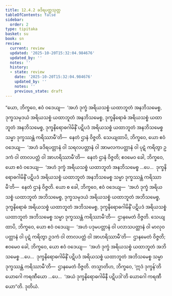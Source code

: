 ```yaml
---
title: 12.4.2 ခဒိရပတ္တသုတ္တ
tableOfContents: false
sidebar:
  order: 2
type: tipitaka
basket: su
book: sn
review:
  current: review
  updated: '2025-10-20T15:32:04.984676'
  updated_by: ''
  notes: ''
  history:
  - state: review
    date: '2025-10-20T15:32:04.984676'
    updated_by: ''
    notes: ''
    previous_state: draft
---
```



<DynamicBreadcrumb />


<ReviewStatus review={frontmatter.review} showDetails={true} />

<HypothesisAnnotation frontmatter={frontmatter} />

<Division number="1102" book="sn" e="ch" v="18" p="444">

<Paragraph number="2313" book="sn">
“ယော, ဘိက္ခဝေ, ဧဝံ ဝဒေယျ—  ‘အဟံ ဒုက္ခံ အရိယသစ္စံ ယထာဘူတံ အနဘိသမေစ္စ, ဒုက္ခသမုဒယံ အရိယသစ္စံ ယထာဘူတံ အနဘိသမေစ္စ, ဒုက္ခနိရောဓံ အရိယသစ္စံ ယထာဘူတံ အနဘိသမေစ္စ, ဒုက္ခနိရောဓဂါမိနိံ ပဋိပဒံ အရိယသစ္စံ ယထာဘူတံ အနဘိသမေစ္စ သမ္မာ ဒုက္ခဿန္တံ ကရိဿာမီ’တိ—  နေတံ ဌာနံ ဝိဇ္ဇတိ.
</Paragraph>

<Paragraph number="2314" book="sn">
သေယျထာပိ, ဘိက္ခဝေ, ယော ဧဝံ ဝဒေယျ—  ‘အဟံ ခဒိရပတ္တာနံ ဝါ သရလပတ္တာနံ ဝါ အာမလကပတ္တာနံ ဝါ ပုဋံ ကရိတွာ ဥဒကံ ဝါ တာလပတ္တံ ဝါ အာဟရိဿာမီ’တိ—  နေတံ ဌာနံ ဝိဇ္ဇတိ; ဧဝမေဝ ခေါ, ဘိက္ခဝေ, ယော ဧဝံ ဝဒေယျ—  ‘အဟံ ဒုက္ခံ အရိယသစ္စံ ယထာဘူတံ အနဘိသမေစ္စ …ပေ…  ဒုက္ခနိရောဓဂါမိနိံ ပဋိပဒံ အရိယသစ္စံ ယထာဘူတံ အနဘိသမေစ္စ သမ္မာ ဒုက္ခဿန္တံ ကရိဿာမီ’တိ—  နေတံ ဌာနံ ဝိဇ္ဇတိ.
</Paragraph>

<Paragraph number="2315" book="sn">
ယော စ ခေါ, ဘိက္ခဝေ, ဧဝံ ဝဒေယျ—  ‘အဟံ ဒုက္ခံ အရိယသစ္စံ ယထာဘူတံ အဘိသမေစ္စ, ဒုက္ခသမုဒယံ အရိယသစ္စံ ယထာဘူတံ အဘိသမေစ္စ, ဒုက္ခနိရောဓံ အရိယသစ္စံ ယထာဘူတံ အဘိသမေစ္စ, ဒုက္ခနိရောဓဂါမိနိံ ပဋိပဒံ အရိယသစ္စံ ယထာဘူတံ အဘိသမေစ္စ သမ္မာ ဒုက္ခဿန္တံ ကရိဿာမီ’တိ—  ဌာနမေတံ ဝိဇ္ဇတိ.
</Paragraph>

<Paragraph number="2316" book="sn">
သေယျထာပိ, ဘိက္ခဝေ, ယော ဧဝံ ဝဒေယျ—  ‘အဟံ ပဒုမပတ္တာနံ ဝါ ပလာသပတ္တာနံ ဝါ မာလုဝပတ္တာနံ ဝါ ပုဋံ ကရိတွာ ဥဒကံ ဝါ တာလပတ္တံ ဝါ အာဟရိဿာမီ’တိ—  ဌာနမေတံ ဝိဇ္ဇတိ; ဧဝမေဝ ခေါ, ဘိက္ခဝေ, ယော ဧဝံ ဝဒေယျ—  ‘အဟံ ဒုက္ခံ အရိယသစ္စံ ယထာဘူတံ အဘိသမေစ္စ …ပေ…  ဒုက္ခနိရောဓဂါမိနိံ ပဋိပဒံ အရိယသစ္စံ ယထာဘူတံ အဘိသမေစ္စ သမ္မာ ဒုက္ခဿန္တံ ကရိဿာမီ’တိ—  ဌာနမေတံ ဝိဇ္ဇတိ.
</Paragraph>

<Paragraph number="2317" book="sn">
တသ္မာတိဟ, ဘိက္ခဝေ, ‘ဣဒံ ဒုက္ခန်’တိ ယောဂေါ ကရဏီယော …ပေ…  ‘အယံ ဒုက္ခနိရောဓဂါမိနီ ပဋိပဒါ’တိ ယောဂေါ ကရဏီယော”တိ.

</Paragraph>
</Division>

<Paragraph number="2318" type="center" book="sn">
ဒုတိယံ.
</Paragraph>